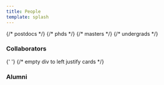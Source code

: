 ```yaml
---
title: People
template: splash
---
```



<div class="person-grid">
  <CardGrid>
    <Person
      photo="hyaejino"
      title="Jean Oh"
      href="https://www.cs.cmu.edu/~./jeanoh/"
      description="Faculty"
    />
    <Person
      photo="jmf1"
      title="Jon Francis"
      href="https://www.linkedin.com/in/jonmfrancis/"
      description="Adjunct Faculty, Sr. Research Scientist, Bosch Center for AI"
    />
    {/* postdocs */}
    <Person
      photo="ushin"
      title="Ukcheol Shin"
      href="https://ukcheolshin.github.io/"
      description="Postdoc"
    />
    {/* phds */}
    <Person
      photo="pschalde"
      title="Peter Schaldenbrand"
      href="https://pschaldenbrand.github.io/"
      description="PhD Student"
    />
    <Person
      photo="ingridn"
      title="Ingrid Navarro"
      href="https://navars.xyz/"
      description="PhD Student"
    />
    <Person
      photo="bstoler"
      title="Ben Stoler"
      href="https://benstoler.com/"
      description="PhD Student"
    />
    <Person
      photo="sunyuw"
      title="Sunyu Wang"
      href="https://www.ri.cmu.edu/ri-people/sunyu-wang/"
      description="PhD Student"
    />
    <Person
      photo="uyoo"
      title="Uksang Yoo"
      href="https://uksangyoo.github.io/"
      description="PhD Student"
    />
    <Person
      photo="eliotx"
      title="Eliot Xing"
      href="https://etaoxing.com/"
      description="PhD Student"
    />
    <Person
      photo="abucker"
      title="Arthur Bucker"
      href="https://arthurfenderbucker.github.io/"
      description="PhD Student"
    />
    <Person
      photo="vihaanm"
      title="Vihaan Misra"
      href="https://vihaanmisra.com/"
      description="PhD Student"
    />
    <Person
      photo="zhixuan2"
      title="Zhixuan Liu"
      href="https://ariannaliu.github.io/"
      description="PhD Student"
    />
    <Person
      photo="portegak"
      title="Pablo Ortega Kral"
      href="https://www.ri.cmu.edu/ri-people/pablo-ortega-kral/"
      description="PhD Student"
    />
    <Person
      photo="feiyuz"
      title="Feiyu (Gavin) Zhu"
      href="https://zfy0314.github.io/"
      description="PhD Student"
    />
    {/* masters */}
    <Person
      photo="haokunz"
      title="Haokun Zhu"
      href="https://zwandering.github.io/"
      description="Masters Student"
    />
    <Person
      photo="chengyaz"
      title="Chengyang Zhao"
      href="https://chengyzhao.github.io/"
      description="Masters Student"
    />
    {/* undergrads */}
    <Person
      title="Juliet Yang"
      href="https://www.linkedin.com/in/juliet-yang/"
      description="Undergrad Student"
    />
    <Person
      title="Lorie Chen"
      href="https://www.linkedin.com/in/lorie-chen-lovvipop/"
      description="Undergrad Student"
    />
  </CardGrid>
</div>

### Collaborators

<div class="person-grid">
  <CardGrid>
    <Person
      photo="seonmip"
      title="Seonmi Park"
      href=""
      description="Visiting PhD Student, GIST"
    />
    <Person
      photo="hpark3"
      title="Hyun Woo Park"
      href="https://www.linkedin.com/in/hyunparke/"
      description="Research Associate III"
    />
    <Person
      photo="acanovil"
      title="Alonso Cano"
      href="https://acanvil.com/"
      description="Research Associate I"
    />
    <Person
      photo="chan"
      title="Huichan Seo"
      href="https://www.linkedin.com/in/huichan-seo-443173265/"
      description="Research Associate I"
    />
    <div style="min-height: 0 !important;"></div>{' '}
    {/* empty div to left justify cards */}
  </CardGrid>
</div>

### Alumni

<div class="person-grid-alumni">
  <CardGrid>
    <LinkCard
      title="Almutwakel Hassan"
      href="https://www.linkedin.com/in/almutwakel/"
      description="BS AI 2025"
    />
    <LinkCard
      title="Vernon Luk"
      href="https://www.linkedin.com/in/vluk/"
      description="BS Stats & ML and AI 2024"
    />
    <LinkCard
      title="Andrew Hundt"
      href="https://ahundt.github.io/"
      description="Postdoc"
    />
    <LinkCard
      title="Tanmay Shankar"
      href="https://tanmayshankar.github.io/"
      description="RI PhD 2024 &#8226; Next: RAI Institute"
    />
    <LinkCard
      title="Pragna Mannam"
      href="https://www.linkedin.com/in/pmannam/"
      description="RI PhD 2024"
    />
    <LinkCard
      title="Yuning Wu"
      href="https://ice-5.github.io/"
      description="Computational Design PhD 2024"
    />
    <LinkCard
      title="Junsu Kim"
      href="https://www.linkedin.com/in/joonsu0109/"
      description="Visiting Student 2024, MS AI at UNIST"
    />
    <LinkCard
      title="Junhee Lee"
      href="http://linkedin.com/in/junhee-lee-ab3875268/"
      description="Visiting Student 2024, MS AI at UNIST"
    />
    <LinkCard
      title="Seoi Hong"
      href="https://www.linkedin.com/in/seoi-hong-a612a7258/"
      description="Visiting Student 2024, MS AI at Dongguk"
    />
    <LinkCard
      title="Dohyun Cha"
      href=""
      description="Visiting Student 2024, MS AI at Dongguk"
    />
    <LinkCard
      title="Jungwan Woo"
      href="https://jungwanwoo.com/"
      description="Visiting Student 2024, EECS PhD at DGIST"
    />
    <LinkCard
      title="Jaeyeul Kim"
      href="https://jykim94.github.io/"
      description="Visiting Student 2024, EECS PhD at DGIST"
    />
    <LinkCard
      title="Adam Hung"
      href="https://adamhung60.github.io/"
      description="RISS 2024"
    />
    <LinkCard
      title="Ricardo Cruz"
      href="https://www.linkedin.com/in/rcruz02/"
      description="RISS 2024"
    />
    <LinkCard
      title="Tai Inui"
      href="https://www.linkedin.com/in/almutwakel/"
      description="Visiting Student 2024, BS ME at Waseda University"
    />
    <LinkCard
      title="Tanmay Agarwal"
      href="https://www.linkedin.com/in/tanmay98/"
      description="RI MRSD 2025 &#8226; Next: Skild AI"
    />
    <LinkCard
      title="Lia Coleman"
      href="https://www.linkedin.com/in/liacole/"
      description="RI MSR (incomplete) 2024 &#8226; Next: Modyfi"
    />
    <LinkCard
      title="Beverley-Claire Okogwu"
      href="https://www.linkedin.com/in/beverley-claire-okogwu-852383178/"
      description="RI MSR 2024 &#8226; Next: Oracle"
    />
    <LinkCard
      title="Jung Hoon (Sam) Park"
      href="https://www.linkedin.com/in/sjhpark/"
      description="MechE MSME 2024 &#8226; Next: Verdant Robotics"
    />
    <LinkCard
      title="Lawrence Chen"
      href="https://lawrencedchen.com/"
      description="CSD MSCS 2024 &#8226; Next: TikTok"
    />
    <LinkCard
      title="Natasha Mutangana"
      href="http://linkedin.com/in/natasha-mutangana/"
      description="Visting Student 2024, MS AIE at CMU-Africa"
    />
    <LinkCard
      title="Chaitanya Chawla"
      href="https://chaitanya1chawla.github.io/"
      description="Visting Student 2023 &#8226; Next: RI MSR at CMU"
    />
    <LinkCard
      title="Ziven Lopez"
      href="https://www.zivenlopez.com/"
      description="RISS 2023"
    />
    <LinkCard
      title="Allen Chang"
      href="https://www.cylumn.com/"
      description="RISS 2023 &#8226; Next: CIS PhD at UPenn"
    />
    <LinkCard
      title="Pablo Ortega Kral"
      href="https://www.ri.cmu.edu/ri-people/pablo-ortega-kral/"
      description="RISS 2023 &#8226; Next: RI PhD at CMU"
    />
    <LinkCard
      title="Soonmin Hwang"
      href="https://soonminhwang.github.io/"
      description="Postdoc 2023 &#8226; Next: Assistant Professor at Hanyang University"
    />
    <LinkCard
      title="Meghdeep Jana"
      href="https://www.linkedin.com/in/megh/"
      description="MechE MSME 2023 &#8226; Next: Pebble"
    />
    <LinkCard
      title="Vihaan Misra"
      href="https://vihaanmisra.com/"
      description="RISS 2022 &#8226; Next: RI PhD at CMU"
    />
    <LinkCard
      title="Jimin Sun"
      href="https://www.linkedin.com/in/jimin-sun-92a372140/"
      description="LTI MS 2023 &#8226; Next: LTI PhD at CMU"
    />
    <LinkCard
      title="Jon Francis"
      href="https://www.linkedin.com/in/jonmfrancis/"
      description="LTI PhD 2022 &#8226; Next: Bosch Center for AI"
    />
    <LinkCard
      title="Xuning Yang"
      href="https://www.xuningyang.com/"
      description="RI PhD 2022 &#8226; Next: Nvidia"
    />
    <LinkCard
      title="Xinjie (Abby) Yao"
      href=""
      description="RI MSR 2022 &#8226; Next: Nvidia"
    />
    <LinkCard
      title="Mayank Mali"
      href="https://www.linkedin.com/in/mayank-mali/"
      description="CSD MSCS 2022"
    />
    <LinkCard
      title="Nariaki Kitamura"
      href="https://www.linkedin.com/in/nariaki-kitamura-41594039/"
      description="Visiting Researcher 2022 &#8226; Next: Komatsu"
    />
    <LinkCard
      title="Sam Shum"
      href="https://www.linkedin.com/in/sam-shum/"
      description="Research Associate II 2021 &#8226; Next: NREC"
    />
    <LinkCard
      title="Dapeng (Eagle) Zhao"
      href="https://www.linkedin.com/in/dapengzhao/"
      description="RI MSR 2021 &#8226; Next: Milwaukee Tool"
    />
    <LinkCard
      title="Advaith Sethuraman"
      href="https://www.advaiths.com/"
      description="BS ECE 2021 &#8226; Next: Robotics PhD at UMich"
    />
    <LinkCard
      title="Zhixuan Liu"
      href="https://ariannaliu.github.io/"
      description="RISS 2021 &#8226; Next: RI MSR at CMU"
    />
    <LinkCard
      title="Shaunak Halbe"
      href="https://shaunak27.github.io/"
      description="RISS 2021 &#8226; Next: ML PhD at Georgia Tech"
    />
    <LinkCard
      title="Zhanxin Wu"
      href="https://zhanxinwu.com/"
      description="RISS 2021 &#8226; Next: CS PhD at Cornell"
    />
    <LinkCard
      title="Hyeonwoo Yu"
      href="https://bogus2000.github.io/"
      description="Postdoc 2021 &#8226; Next: Assistant Professor at UNIST"
    />
    <LinkCard title="Felix Labelle" href="" description="LTI MS 2021" />
    <LinkCard
      title="Xiaopeng (Vincent) Lu"
      href="https://www.linkedin.com/in/vincentlu073/"
      description="LTI MS 2021"
    />
    <LinkCard
      title="Jiyoung Ohn"
      href="https://www.linkedin.com/in/jiyoungohn/"
      description="Design MDes 2021 &#8226; Next: Palantir"
    />
    <LinkCard
      title="Jisoo Shon"
      href="https://www.linkedin.com/in/jisooshon/"
      description="Design MDes 2021 &#8226; Next: Visa"
    />
    <LinkCard
      title="Fei (Felix) Lu"
      href="https://www.linkedin.com/in/fei-felix-lu-02003b1a3/"
      description="ME MS 2020 &#8226; Next: OffWorld"
    />
    <LinkCard
      title="Xin Shen"
      href="https://www.linkedin.com/in/sx1992/"
      description="ME MS 2020 &#8226; Next: Amazon"
    />
    <LinkCard
      title="Aarati Noronha"
      href="https://www.linkedin.com/in/aaratinoronha/"
      description="ME MS 2020 &#8226; Next: Realtime Robotics"
    />
    <LinkCard
      title="Xinyu Wang"
      href="https://openreview.net/profile?id=~Xinyu_Wang1"
      description="LTI MS 2020"
    />
    <LinkCard
      title="Kyungdon Joo"
      href="https://unist.info/?page_id=194"
      description="Postdoc 2020 &#8226; Next: Assistant Professor at UNIST"
    />
    <LinkCard
      title="Hae-Gon Jeon"
      href="https://sites.google.com/site/hgjeoncv/team"
      description="Postdoc 2020 &#8226; Next: Assistant Professor at GIST"
    />
    <LinkCard
      title="Junjiao Tian"
      href="https://www.linkedin.com/in/junjiao-tian-42b9758a/"
      description="RI MSR 2019 &#8226; Next: Robotics PhD at Georgia Tech"
    />
    <LinkCard
      title="Yeeho Song"
      href="https://www.linkedin.com/in/yeeho-song-03422675/"
      description="RI MSR 2019 &#8226; Next: RI PhD at CMU"
    />
    <LinkCard
      title="Sunghoon Im"
      href="https://sunghoonim.github.io/"
      description="Visiting Scholar 2019 &#8226; Next: Assistant Professor at DGIST"
    />
    <LinkCard
      title="Kyunghyun Lee"
      href="https://kyunghyunlee.github.io/"
      description="Visiting Scholar 2019, PhD Student at KAIST"
    />
    <LinkCard
      title="Byeong-Uk Lee"
      href="https://sites.google.com/view/bulee/"
      description="Visiting Scholar 2019, PhD Student at KAIST"
    />
    <LinkCard
      title="Shuhan Yang"
      href="https://www.linkedin.com/in/shuhany/"
      description="ME MSTV 2019"
    />
    <LinkCard
      title="Balarama Buddharaju"
      href="https://www.linkedin.com/in/balaramb/"
      description="ME MSCD 2019"
    />
    <LinkCard
      title="Brandon Trabucco"
      href="https://btrabuc.co/"
      description="RISS 2018 &#8226; Next: MLD PhD at CMU"
    />
    <LinkCard
      title="Satyen Rajpal"
      href="https://www.linkedin.com/in/satyen-rajpal/"
      description="ME MSCD 2018 &#8226; Next: Argo AI"
    />
    <LinkCard
      title="Jagjeet Singh"
      href="https://www.linkedin.com/in/jagjeet-singh/"
      description="ME ME 2018 &#8226; Next: Argo AI"
    />
    <LinkCard
      title="Krishna Toshniwal"
      href="https://www.linkedin.com/in/krishnatoshniwal/"
      description="ME MSCD 2018"
    />
    <LinkCard
      title="Pranav Dheram"
      href="https://www.linkedin.com/in/pranav-dheram/"
      description="LTI MS 2018 &#8226; Next: Amazon"
    />
    <LinkCard
      title="Chris Hazard"
      href="https://www.linkedin.com/in/christopher-hazard-5553881b3/"
      description="RI MSR 2018 &#8226; Next: NREC"
    />
    <LinkCard
      title="Sz-Rung Shiang"
      href="https://sr-shiang.weebly.com/"
      description="LTI MS 2017 &#8226; Next: Bloomberg Research"
    />
    <LinkCard
      title="Junjie Hu"
      href=""
      description="LTI MS 2017 &#8226; Next: LTI PhD at CMU"
    />
    <LinkCard title="Matthew Wilson" href="" description="RISS 2017" />
    <LinkCard
      title="Anirudh Vemula"
      href="https://www.linkedin.com/in/vvanirudh/"
      description="RI MS 2017 &#8226; Next: RI PhD at CMU"
    />
    <LinkCard
      title="Jie-Eun Hwang"
      href=""
      description="Visiting Scholar, Professor, Univ. of Seoul"
    />
  </CardGrid>
</div>
